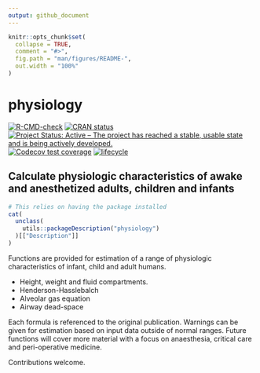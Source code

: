 ```yaml
---
output: github_document
---
```


<!-- README.md is generated from README.Rmd. Please edit that file, then:
rmarkdown::render("README.Rmd")
-->

```r
knitr::opts_chunk$set(
  collapse = TRUE,
  comment = "#>",
  fig.path = "man/figures/README-",
  out.width = "100%"
)
```

# physiology

<!-- badges: start -->
[![R-CMD-check](https://github.com/jackwasey/physiology/actions/workflows/R-CMD-check.yaml/badge.svg)](https://github.com/jackwasey/physiology/actions/workflows/R-CMD-check.yaml)
[![CRAN status](https://www.r-pkg.org/badges/version/physiology)](https://cran.r-project.org/package=physiology)
[![Project Status: Active – The project has reached a stable, usable state and is being actively developed.](https://www.repostatus.org/badges/latest/active.svg)](https://www.repostatus.org/#active)
[![Codecov test coverage](https://codecov.io/gh/jackwasey/physiology/branch/master/graph/badge.svg)](https://app.codecov.io/gh/jackwasey/physiology?branch=master)
[![lifecycle](https://img.shields.io/badge/lifecycle-maturing-blue.svg)](https://www.tidyverse.org/lifecycle/#maturing)
<!-- badges: end -->

## Calculate physiologic characteristics of awake and anesthetized adults, children and infants

```r
# This relies on having the package installed
cat(
  unclass(
    utils::packageDescription("physiology")
  )[["Description"]]
)
```

Functions are provided for estimation of a range of physiologic characteristics of infant, child and adult humans.

 - Height, weight and fluid compartments.
 - Henderson-Hasslebalch
 - Alveolar gas equation
 - Airway dead-space
 
Each formula is referenced to the original publication. Warnings can be given for
estimation based on input data outside of normal ranges. Future functions
will cover more material with a focus on anaesthesia, critical
care and peri-operative medicine.

Contributions welcome.
